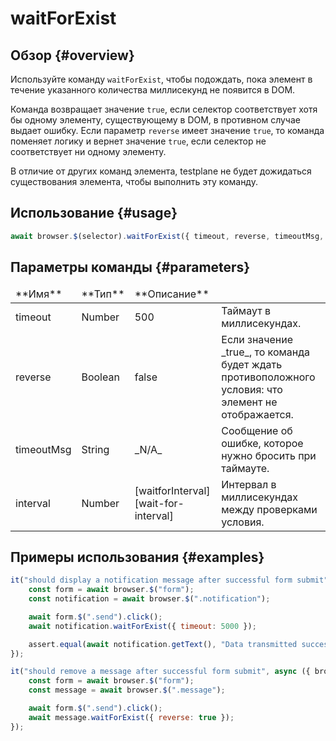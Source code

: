 
# waitForExist

## Обзор {#overview}

Используйте команду `waitForExist`, чтобы подождать, пока элемент в течение указанного количества миллисекунд не появится в DOM.

Команда возвращает значение `true`, если селектор соответствует хотя бы одному элементу, существующему в DOM, в противном случае выдает ошибку. Если параметр `reverse` имеет значение `true`, то команда поменяет логику и вернет значение `true`, если селектор не соответствует ни одному элементу.

<Admonition type="warning">
    В отличие от других команд элемента, testplane не будет дожидаться существования элемента, чтобы
    выполнить эту команду.
</Admonition>

## Использование {#usage}

```javascript
await browser.$(selector).waitForExist({ timeout, reverse, timeoutMsg, interval });
```

## Параметры команды {#parameters}

<table>
<thead>
<tr><td>**Имя**</td><td>**Тип**</td><td>**Описание**</td></tr>
</thead>
<tbody>
<tr><td>timeout</td><td>Number</td><td>500</td><td>Таймаут в миллисекундах.</td></tr>
<tr><td>reverse</td><td>Boolean</td><td>false</td><td>Если значение _true_, то команда будет ждать противоположного условия: что элемент не отображается.</td></tr>
<tr><td>timeoutMsg</td><td>String</td><td>_N/A_</td><td>Сообщение об ошибке, которое нужно бросить при таймауте.</td></tr>
<tr><td>interval</td><td>Number</td><td>[waitforInterval][wait-for-interval]</td><td>Интервал в миллисекундах между проверками условия.</td></tr>

</tbody>
</table>

## Примеры использования {#examples}

```javascript
it("should display a notification message after successful form submit", async ({ browser }) => {
    const form = await browser.$("form");
    const notification = await browser.$(".notification");

    await form.$(".send").click();
    await notification.waitForExist({ timeout: 5000 });

    assert.equal(await notification.getText(), "Data transmitted successfully!");
});

it("should remove a message after successful form submit", async ({ browser }) => {
    const form = await browser.$("form");
    const message = await browser.$(".message");

    await form.$(".send").click();
    await message.waitForExist({ reverse: true });
});
```

[wait-for-interval]: ../../config/browsers#wait_interval
